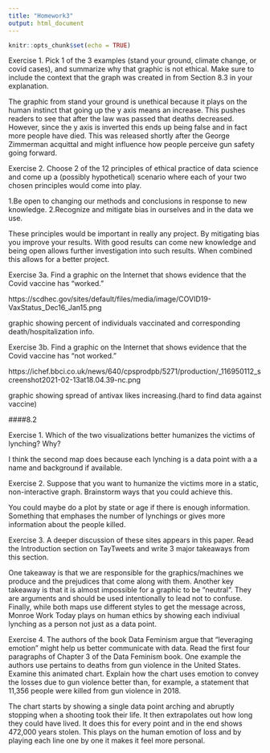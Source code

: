 ```yaml
---
title: "Homework3"
output: html_document
---
```


```r
knitr::opts_chunk$set(echo = TRUE)
```

Exercise 1. Pick 1 of the 3 examples (stand your ground, climate change, or covid cases), and summarize why that graphic is not ethical. Make sure to include the context that the graph was created in from Section 8.3 in your explanation.

The graphic from stand your ground is unethical because it plays on the human instinct that going up the y axis means an increase. This pushes readers to see that after the law was passed that deaths decreased. However, since the y axis is inverted this ends up being false and in fact more people have died. This was released shortly after the George Zimmerman acquittal and might influence how people perceive gun safety going forward.  


Exercise 2. Choose 2 of the 12 principles of ethical practice of data science and come up a (possibly hypothetical) scenario where each of your two chosen principles would come into play.

1.Be open to changing our methods and conclusions in response to new knowledge.
2.Recognize and mitigate bias in ourselves and in the data we use.

These principles would be important in really any project. By mitigating bias you improve your results. With good results can come new knowledge and being open allows further investigation into such results. When combined this allows for a better project.  


Exercise 3a. Find a graphic on the Internet that shows evidence that the Covid vaccine has “worked.”

https://scdhec.gov/sites/default/files/media/image/COVID19-VaxStatus_Dec16_Jan15.png

graphic showing percent of individuals vaccinated and corresponding death/hospitalization info.

Exercise 3b. Find a graphic on the Internet that shows evidence that the Covid vaccine has “not worked.”

https://ichef.bbci.co.uk/news/640/cpsprodpb/5271/production/_116950112_screenshot2021-02-13at18.04.39-nc.png

graphic showing spread of antivax likes increasing.(hard to find data against vaccine)


####8.2

Exercise 1. Which of the two visualizations better humanizes the victims of lynching? Why?

I think the second map does because each lynching is a data point with a a name and background if available. 


Exercise 2. Suppose that you want to humanize the victims more in a static, non-interactive graph. Brainstorm ways that you could achieve this.

You could maybe do a plot by state or age if there is enough information. Something that emphases the number of lynchings or gives more information about the people killed. 


Exercise 3. A deeper discussion of these sites appears in this paper. Read the Introduction section on TayTweets and write 3 major takeaways from this section.

One takeaway is that we are responsible for the graphics/machines we produce and the prejudices that come along with them. Another key takeaway is that it is almost impossible for a graphic to be "neutral". They are arguments and should be used intentionally to lead not to confuse. Finally, while both maps use different styles to get the message across, Monroe Work Today plays on human ethics by showing each indiviual lynching as a person not just as a data point. 


Exercise 4. The authors of the book Data Feminism argue that “leveraging emotion” might help us better communicate with data. Read the first four paragraphs of Chapter 3 of the Data Feminism book. One example the authors use pertains to deaths from gun violence in the United States. Examine this animated chart. Explain how the chart uses emotion to convey the losses due to gun violence better than, for example, a statement that 11,356 people were killed from gun violence in 2018.

The chart starts by showing a single data point arching and abruptly stopping when a shooting took their life. It then extrapolates out how long they could have lived. It does this for every point and in the end shows 472,000 years stolen. This plays on the human emotion of loss and by playing each line one by one it makes it feel more personal.